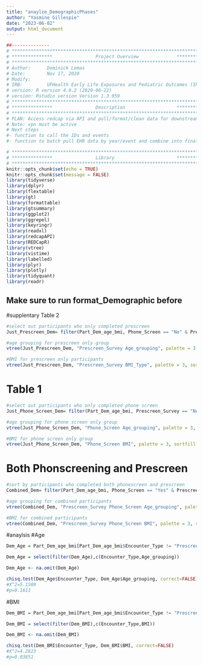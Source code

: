 ---
title: "anaylze_DemographicPhases"
author: "Yasmine Gillespie"
date: "2023-06-02"
output: html_document
---
```{r, include=FALSE}
##-------------- 
# **************************************************************************** #
# ***************                Project Overview              *************** #
# **************************************************************************** #
# Author:      Dominick Lemas
# Date:        Nov 17, 2020 
# Modify:      
# IRB:         UFHealth Early Life Exposures and Pediatric Outcomes (IRB201601899) 
# version: R version 4.0.2 (2020-06-22)
# version: Rstudio version Version 1.3.959 
# **************************************************************************** #
# ***************                Description                   *************** #
# **************************************************************************** #
# PLAN: Access redcap via API and pull/format/clean data for downstream analysis.
# Note: vpn must be active
# Next steps
#- function to call the IDs and events
#- function to batch pull EHR data by year/event and combine into final dataset. 
```

```{r, message=FALSE,warning=FALSE, echo = FALSE}
# **************************************************************************** #
# ***************                Library                       *************** #
# **************************************************************************** #
knitr::opts_chunk$set(echo = TRUE)
knitr::opts_chunk$set(message = FALSE)
library(tidyverse)
library(dplyr)
library(flextable)
library(gt)
library(formattable)
library(gtsummary)
library(ggplot2)
library(ggrepel)
library(keyringr)
library(readxl)
library(redcapAPI)
library(REDCapR)
library(vtree)
library(vistime)
library(labelled)
library(plyr)
library(plotly)
library(tidyquant)
library(readr)
```

## Make sure to run format_Demographic before 

#supplentary Table 2
```{r, message=FALSE,warning=FALSE, echo = FALSE}
#select out participants who only completed prescreen
Just_Prescreen_Dem= filter(Part_Dem_age_bmi, Phone_Screen == "No" & Prescreen_Survey == "Yes")
```

```{r, message=FALSE,warning=FALSE, echo = FALSE}
#age grouping for prescreen only group
vtree(Just_Prescreen_Dem, "Prescreen_Survey Age_grouping", palette = 3, sortfill = TRUE, horiz=FALSE)
```

```{r, message=FALSE,warning=FALSE, echo = FALSE}
#BMI for prescreen only participants
vtree(Just_Prescreen_Dem, "Prescreen_Survey BMI_Type", palette = 3, sortfill = TRUE, horiz=FALSE)
```


# Table 1
```{r, message=FALSE,warning=FALSE, echo = FALSE}
#select out participants who only completed phone screen
Just_Phone_Screen_Dem= filter(Part_Dem_age_bmi, Prescreen_Survey == "No")
```

```{r, message=FALSE,warning=FALSE, echo = FALSE}
#age grouping for phone screen only group
vtree(Just_Phone_Screen_Dem, "Phone_Screen Age_grouping", palette = 3, sortfill = TRUE, horiz=FALSE)
```

```{r, message=FALSE,warning=FALSE, echo = FALSE}
#BMI for phone screen only group
vtree(Just_Phone_Screen_Dem, "Phone_Screen BMI", palette = 3, sortfill = TRUE, horiz=FALSE)
```

# Both Phonscreening and Prescreen
```{r, message=FALSE,warning=FALSE, echo = FALSE}
#sort by participants who completed both phonescreen and prescreen
Combined_Dem= filter(Part_Dem_age_bmi, Phone_Screen == "Yes" & Prescreen_Survey == "Yes")
```

```{r, message=FALSE,warning=FALSE, echo = FALSE}
#age grouping for combined participants
vtree(Combined_Dem, "Prescreen_Survey Phone_Screen Age_grouping", palette = 3, sortfill = TRUE, horiz=FALSE)
```

```{r, message=FALSE,warning=FALSE, echo = FALSE}
#BMI for combined participants
vtree(Combined_Dem, "Prescreen_Survey Phone_Screen BMI", palette = 3, sortfill = TRUE, horiz=FALSE)
```

#anaylsis
#Age
```{r, message=FALSE,warning=FALSE, echo = FALSE}
Dem_Age = Part_Dem_age_bmi[Part_Dem_age_bmi$Encounter_Type != "Prescreen", ]  
```

```{r, message=FALSE,warning=FALSE, echo = FALSE}
Dem_Age = select(filter(Dem_Age),c(Encounter_Type,Age_grouping))
```

```{r, message=FALSE,warning=FALSE, echo = FALSE}
Dem_Age <- na.omit(Dem_Age) 
```

```{r, message=FALSE,warning=FALSE, echo = FALSE}
chisq.test(Dem_Age$Encounter_Type, Dem_Age$Age_grouping, correct=FALSE)
#X^2=5.1509
#p=0.1611
```
#BMI
```{r, message=FALSE,warning=FALSE, echo = FALSE}
Dem_BMI = Part_Dem_age_bmi[Part_Dem_age_bmi$Encounter_Type != "Prescreen", ]  
```

```{r, message=FALSE,warning=FALSE, echo = FALSE}
Dem_BMI = select(filter(Dem_BMI),c(Encounter_Type,BMI))
```

```{r, message=FALSE,warning=FALSE, echo = FALSE}
Dem_BMI <- na.omit(Dem_BMI) 
```

```{r, message=FALSE,warning=FALSE, echo = FALSE}
chisq.test(Dem_BMI$Encounter_Type, Dem_BMI$BMI, correct=FALSE)
#X^2=4.2823
#p=0.03851
```
